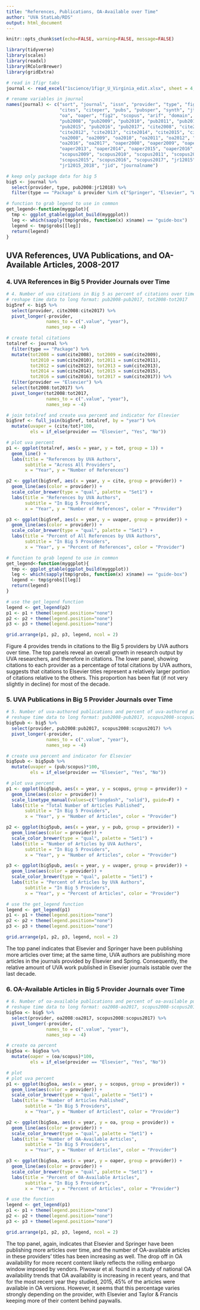 ```yaml
---
title: "References, Publications, OA-Available over Time"
author: "UVA StatLab/RDS"
output: html_document
---
```


```r
knitr::opts_chunk$set(echo=FALSE, warning=FALSE, message=FALSE)
```

```r
library(tidyverse)
library(scales)
library(readxl)
library(RColorBrewer)
library(gridExtra)

# read in 1figr tabs
journal <- read_excel("1science/1figr_U_Virginia_edit.xlsx", sheet = 4, skip = 8)

# rename variables in journal
names(journal) <- c("sort", "journal", "issn", "provider", "type", "fig1", "jr1", "jr5", "currentper",
                    "cites", "citeper", "pubs", "pubsper", "synth", "jtier", "subtier", "dupes",
                    "oa", "oaper", "fig2", "scopus", "arif", "domain", "field", "subfield", 
                    "pub2008", "pub2009", "pub2010", "pub2011", "pub2012", "pub2013", "pub2014",
                    "pub2015", "pub2016", "pub2017", "cite2008", "cite2009", "cite2010", "cite2011",
                    "cite2012", "cite2013", "cite2014", "cite2015", "cite2016", "cite2017", 
                    "oa2008", "oa2009", "oa2010", "oa2011", "oa2012", "oa2013", "oa2014", "oa2015", 
                    "oa2016", "oa2017", "oaper2008", "oaper2009", "oaper2010", "oaper2011", "oaper2012",
                    "oaper2013", "oaper2014", "oaper2015", "oaper2016", "oaper2017", "scopus2008",
                    "scopus2009", "scopus2010", "scopus2011", "scopus2012", "scopus2013", "scopus2014",
                    "scopus2015", "scopus2016", "scopus2017", "jr12015", "jr12016", "jr12017", "jr12018",
                    "jr12015_2018", "jid", "journalname")

# keep only package data for big 5
big5 <- journal %>% 
  select(provider, type, pub2008:jr12018) %>% 
  filter(type == "Package" & provider %in% c("Springer", "Elsevier", "Wiley", "Sage", "Taylor & Francis"))

# function to grab legend to use in common
get_legend<-function(myggplot){
  tmp <- ggplot_gtable(ggplot_build(myggplot))
  leg <- which(sapply(tmp$grobs, function(x) x$name) == "guide-box")
  legend <- tmp$grobs[[leg]]
  return(legend)
}
```

## UVA References, UVA Publications, and OA-Available Articles, 2008-2017

### 4. UVA References in Big 5 Provider Journals over Time
```r
# 4. Number of uva citations in Big 5 as percent of citations over time
# reshape time data to long format: pub2008-pub2017, tot2008-tot2017
big5ref <- big5 %>% 
  select(provider, cite2008:cite2017) %>% 
  pivot_longer(-provider, 
               names_to = c(".value", "year"),
               names_sep = -4)

# create total citations
totalref <- journal %>% 
  filter(type == "Package") %>% 
  mutate(tot2008 = sum(cite2008), tot2009 = sum(cite2009),
         tot2010 = sum(cite2010), tot2011 = sum(cite2011),
         tot2012 = sum(cite2012), tot2013 = sum(cite2013),
         tot2014 = sum(cite2014), tot2015 = sum(cite2015),
         tot2016 = sum(cite2016), tot2017 = sum(cite2017)) %>% 
  filter(provider == "Elsevier") %>% 
  select(tot2008:tot2017) %>% 
  pivot_longer(tot2008:tot2017, 
               names_to = c(".value", "year"),
               names_sep = -4)

# join totalref and create uva percent and indicator for Elsevier
big5ref <- full_join(big5ref, totalref, by = "year") %>% 
  mutate(uvaper = (cite/tot)*100,
         els = if_else(provider == "Elsevier", "Yes", "No"))

# plot uva percent
p1 <- ggplot(totalref, aes(x = year, y = tot, group = 1)) + 
  geom_line() +
  labs(title = "References by UVA Authors",
       subtitle = "Across All Providers",
       x = "Year", y = "Number of References")

p2 <- ggplot(big5ref, aes(x = year, y = cite, group = provider)) +
  geom_line(aes(color = provider)) +
  scale_color_brewer(type = "qual", palette = "Set1") +
  labs(title = "References by UVA Authors",
       subtitle = "In Big 5 Providers",
       x = "Year", y = "Number of References", color = "Provider")

p3 <- ggplot(big5ref, aes(x = year, y = uvaper, group = provider)) +
  geom_line(aes(color = provider)) +
  scale_color_brewer(type = "qual", palette = "Set1") +
  labs(title = "Percent of All References by UVA Authors",
       subtitle = "In Big 5 Providers",
       x = "Year", y = "Percent of References", color = "Provider")

# function to grab legend to use in common
get_legend<-function(myggplot){
  tmp <- ggplot_gtable(ggplot_build(myggplot))
  leg <- which(sapply(tmp$grobs, function(x) x$name) == "guide-box")
  legend <- tmp$grobs[[leg]]
  return(legend)
}

# use the get_legend function
legend <- get_legend(p2)
p1 <- p1 + theme(legend.position="none")
p2 <- p2 + theme(legend.position="none")
p3 <- p3 + theme(legend.position="none")

grid.arrange(p1, p2, p3, legend, ncol = 2)
```

Figure 4 provides trends in citations to the Big 5 providers by UVA authors over time. The top panels reveal an overall growth in research output by UVA researchers, and therefore in citations. The lower panel, showing citations to each provider as a percentage of total citations by UVA authors, suggests that citations to Elsevier titles represent a relatively larger portion of citations relative to the others. This proportion has been flat (if not very slightly in decline) for most of the decade.

### 5. UVA Publications in Big 5 Provider Journals over Time
```r
# 5. Number of uva-authored publications and percent of uva-authored publications in Big 5 over time
# reshape time data to long format: pub2008-pub2017, scopus2008-scopus2017
big5pub <- big5 %>% 
  select(provider, pub2008:pub2017, scopus2008:scopus2017) %>% 
  pivot_longer(-provider, 
               names_to = c(".value", "year"),
               names_sep = -4)

# create uva percent and indicator for Elsevier
big5pub <- big5pub %>% 
  mutate(uvaper = (pub/scopus)*100,
         els = if_else(provider == "Elsevier", "Yes", "No"))

# plot uva percent
p1 <- ggplot(big5pub, aes(x = year, y = scopus, group = provider)) + 
  geom_line(aes(color = provider)) +
  scale_linetype_manual(values=c("longdash", "solid"), guide=F) +
  labs(title = "Total Number of Articles Published",
       subtitle = "In Big 5 Providers",
       x = "Year", y = "Number of Articles", color = "Provider")

p2 <- ggplot(big5pub, aes(x = year, y = pub, group = provider)) +
  geom_line(aes(color = provider)) +
  scale_color_brewer(type = "qual", palette = "Set1") +
  labs(title = "Number of Articles by UVA Authors",
       subtitle = "In Big 5 Providers",
       x = "Year", y = "Number of Articles", color = "Provider")

p3 <- ggplot(big5pub, aes(x = year, y = uvaper, group = provider)) +
  geom_line(aes(color = provider)) +
  scale_color_brewer(type = "qual", palette = "Set1") +
  labs(title = "Percent of Articles by UVA Authors",
       subtitle = "In Big 5 Providers",
       x = "Year", y = "Percent of Articles", color = "Provider")

# use the get_legend function
legend <- get_legend(p1)
p1 <- p1 + theme(legend.position="none")
p2 <- p2 + theme(legend.position="none")
p3 <- p3 + theme(legend.position="none")

grid.arrange(p1, p2, p3, legend, ncol = 2)
```

The top panel indicates that Elsevier and Springer have been publishing more articles over time; at the same time, UVA authors are publishing more articles in the journals provided by Elsevier and Spring. Consequently, the relative amount of UVA work published in Elsevier journals isstable over the last decade. 


### 6. OA-Available Articles in Big 5 Provider Journals over Time

```r
# 6. Number of oa-available publications and percent of oa-available publications in Big 5 over time
# reshape time data to long format: oa2008-ao2017, scopus2008-scopus2017
big5oa <- big5 %>% 
  select(provider, oa2008:oa2017, scopus2008:scopus2017) %>% 
  pivot_longer(-provider, 
               names_to = c(".value", "year"),
               names_sep = -4)

# create oa percent
big5oa <- big5oa %>% 
  mutate(oaper = (oa/scopus)*100,
         els = if_else(provider == "Elsevier", "Yes", "No"))

# plot
# plot uva percent
p1 <- ggplot(big5oa, aes(x = year, y = scopus, group = provider)) + 
  geom_line(aes(color = provider)) +
  scale_color_brewer(type = "qual", palette = "Set1") +
  labs(title = "Number of Articles Published",
       subtitle = "In Big 5 Providers",
       x = "Year", y = "Number of Articlest", color = "Provider")

p2 <- ggplot(big5oa, aes(x = year, y = oa, group = provider)) +
  geom_line(aes(color = provider)) +
  scale_color_brewer(type = "qual", palette = "Set1") +
  labs(title = "Number of OA-Available Articles",
       subtitle = "In Big 5 Providers",
       x = "Year", y = "Number of Articles", color = "Provider")

p3 <- ggplot(big5oa, aes(x = year, y = oaper, group = provider)) +
  geom_line(aes(color = provider)) +
  scale_color_brewer(type = "qual", palette = "Set1") +
  labs(title = "Percent of OA-Available Articles",
       subtitle = "In Big 5 Providers",
       x = "Year", y = "Percent of Articles", color = "Provider")

# use the function
legend <- get_legend(p1)
p1 <- p1 + theme(legend.position="none")
p2 <- p2 + theme(legend.position="none")
p3 <- p3 + theme(legend.position="none")

grid.arrange(p1, p2, p3, legend, ncol = 2)
```

The top panel, again, indicates that Elsevier and Springer have been publishing more articles over time, and the number of OA-available articles in these providers' titles has been increasing as well. The drop off in OA availability for more recent content likely reflects the rolling embargo window imposed by vendors. Piwowar et al. found in a study of national OA availability trends that OA availability is increasing in recent years, and that for the most recent year they studied, 2015, 45% of the articles were available in OA versions. However, it seems that this percentage varies strongly depending on the provider, with Elsevier and Taylor & Francis keeping more of their content behind paywalls.